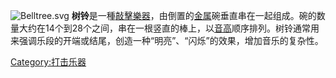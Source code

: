 {{expand|time=2013-10-21T07:07:16+00:00}}
{{unreferenced|time=2013-10-21T07:07:16+00:00}}
[[Image:Belltree.svg|thumb]]
'''树铃'''是一種[[敲擊樂器|敲擊樂器]]，由倒置的[[金属|金属]]碗垂直串在一起组成。碗的数量大约在14个到28个之间，串在一根竖直的棒上，以[[音高|音高]]顺序排列。树铃通常用来强调乐段的开端或结尾，创造一种“明亮”、“闪烁”的效果，增加音乐的复杂性。

{{乐器}}
{{musical-instruments-stub}}

[[Category:打击乐器|Category:打击乐器]]